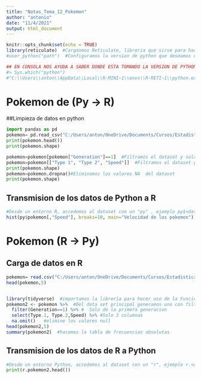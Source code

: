 ```yaml
---
title: "Notas_Tema_12_Pokemon"
author: "antonio"
date: "11/4/2021"
output: html_document
---
```


```r
knitr::opts_chunk$set(echo = TRUE)
library(reticulate)  #Cargasmos Reticulate, libreria que sirve para hacer el intercambio entre R y Python
#user_python("path")  #Configuramos la version de python que deseamos utilizar

## EN CONSOLA NOS AYUDA A SABER DONDE ESTA TOMANDO LA VERSION DE PYTHON 
#> Sys.which("python")
#"C:\\Users\\anton\\AppData\\Local\\R-MINI~1\\envs\\R-RETI~1\\python.exe" 

``` 

# Pokemon de (Py -> R)
##Limpieza de datos en python
```python
import pandas as pd
pokemon= pd.read_csv("C:/Users/anton/OneDrive/Documents/Cursos/Estadistica descriptiva R y Python/Repositorio/curso_r_basico/data/Pokemon.csv")
print(pokemon.head())
print(pokemon.shape)

pokemon=pokemon[pokemon["Generation"]==1]  #Filtramos el dataset y solo nos quedamos con Generation=1
pokemon=pokemon[["Type 1", "Type 2", "Speed"]]  #Filtramos el dataset y solo nos quedamos con determinadas columnas
print(pokemon.shape)
pokemon=pokemon.dropna()#Eliminamos los valores NA  del dataset
print(pokemon.shape)

```


## Transmision de los datos de Python a R
```r
#Desde un entorno R, accedemos al dataset con un "py" , ejemplo py$<dataset>[<fil>,<col>]
hist(py$pokemon[,"Speed"], breaks=10, main="Velocidad de los pokemon")

```

# Pokemon (R -> Py)
## Carga de datos en R
```r
pokemon= read.csv("C:/Users/anton/OneDrive/Documents/Cursos/Estadistica descriptiva R y Python/Repositorio/curso_r_basico/data/Pokemon.csv", head=TRUE)
head(pokemon,5)


library(tidyverse)  #importamos la libreria para hecer uso de la Funcion filtery Select
pokemon2 <- pokemon %>%  #Del data set principal generamos uno con filtros 
  filter(Generation==1) %>% #  Solo de la primera generacion
  select(Type.1, Type.2,Speed) %>% #Solo 3 columnas
  na.omit()   #elimine los valores null
head(pokemon2,5)
summary(pokemon2)  #hacemos la tabla de frecuencias absolutas

```


## Transmision de los datos de R a Python

```python
#Desde un entorno Python, accedemos al dataset con un "r", ejemplo r.<dataset>
print(r.pokemon2.head())


```



